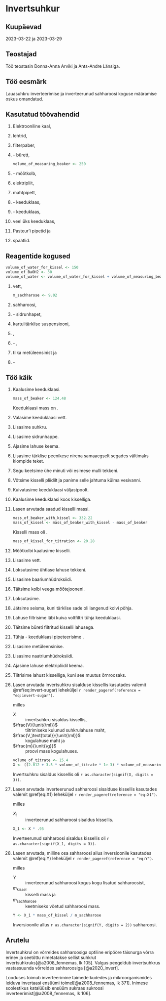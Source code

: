 # Invertsuhkur

## Kuupäevad

2023-03-22 ja 2023-03-29

## Teostajad

Töö teostasin Donna-Anna Arviki ja Ants-Andre Länsiga.

## Töö eesmärk

Lauasuhkru inverteerimise ja inverteerunud sahharoosi koguse määramise oskus omandatud.

## Kasutatud töövahendid

1. Elektrooniline kaal,

2. lehtrid,

3. filterpaber,

4.  \num{50}-\unit{\ml} bürett,

    ```r
    volume_of_measuring_beaker <- 250
    
    ```

5. \num{`r as.character(volume_of_measuring_beaker)`}-\unit{\ml} mõõtkolb,

6. elektripliit,

7. mahtpipett,

8. \num{400}-\unit{\ml} keeduklaas,

9. \num{250}-\unit{\ml} keeduklaas,

10. veel üks keeduklaas,

11. Pasteur'i pipetid ja

12. spaatlid.

## Reagentide kogused

```r
volume_of_water_for_kissel <- 150
volume_of_BaOH2 <- 30
volume_of_water <- volume_of_water_for_kissel + volume_of_measuring_beaker - volume_of_BaOH2

```

1.  \qty{`r as.character(volume_of_water)`}{\ml} vett,

    ```r
    m_sachharose <- 9.02
    
    ```

2. \qty{9,02}{\g} sahharoosi,

3. \qty{10}{\ml} \num{6}-\unit{\percent} sidrunhapet,

4. \qty{50}{\ml} kartulitärklise suspensiooni,

5. \qty{`r as.character(volume_of_BaOH2)`}{\ml} \ce{Ba(OH)2},

6. \qty{20}{\ml} \num{1}-\unit{\percent} \ce{K3Fe(CN)6},

7. \numrange{1}{2} tilka metüleensinist ja

8. \qty{5}{\ml} \num{2.5}-\unit{\mol\per\l} \ce{NaOH}

## Töö käik

1.  Kaalusime keeduklaasi.
    
    ```r
    mass_of_beaker <- 124.48
    
    ```
    
    Keeduklaasi mass on \qty{`r as.character(mass_of_beaker)`}{\g}.
    
2. Valasime keeduklaasi \qty{`r as.character(volume_of_water_for_kissel)`}{\ml} vett.

3. Lisasime suhkru.

4. Lisasime sidrunhappe.

5. Ajasime lahuse keema.

6. Lisasime tärklise peenikese nirena samaaegselt segades vältimaks klompide teket.

7. Segu keetsime ühe minuti või esimese mulli tekkeni.

8. Võtsime kisselli pliidilt ja panime selle jahtuma külma vesivanni.

9. Kuivatasime keeduklaasi väljastpoolt.

10. Kaalusime keeduklaasi koos kisselliga.

11. Lasen arvutada saadud kisselli massi.
    
    ```r
    mass_of_beaker_with_kissel <- 332.22
    mass_of_kissel <- mass_of_beaker_with_kissel - mass_of_beaker
    
    ```
    
    Kisselli mass oli \qty{`r as.character(mass_of_kissel)`}{\g}.
    
    ```r
    mass_of_kissel_for_titration <- 20.28
    
    ```
    
12. Mõõtkolbi kaalusime \qty{`r as.character(mass_of_kissel_for_titration)`}{\g} kisselli.

13. Lisasime \qty{170}{\ml} vett.

14. Loksutasime ühtlase lahuse tekkeni.

15. Lisasime baariumhüdroksiidi.

16. Täitsime kolbi veega mõõtejooneni.
    
17. Loksutasime.

18. Jätsime seisma, kuni tärklise sade oli langenud kolvi põhja.

19. Lahuse filtrisime läbi kuiva voltfiltri tühja keeduklaasi.

20. Täitsime büreti filtritud kisselli lahusega.

21. Tühja \num{250}-\unit{\ml} keeduklaasi pipeteerisime \ce{K3Fe(CN)6}.

22. Lisasime metüleensinise.

23. Lisasime naatriumhüdroksiidi.

24. Ajasime lahuse elektripliidil keema.

25. Tiitrisime lahust kisselliga, kuni see muutus õrnroosaks.

26. Lasen arvutada invertsuhkru sisalduse kissellis kasutades valemit \@ref(eq:invert-sugar) leheküljel `r render_pageref(reference = "eq:invert-sugar")`.
    
    ```{=tex}
    \begin{align}
    X &= \frac{(2,012 \times 10 + 3,5 \times 10^{-2} \times V) \times V_\text{total}}{10 \times 10^2 \times V \times m}\\
    &= \frac{(2,012 + 3,5 \times 10^{-3} \times V) \times V_\text{total}}{10^2 \times V \times m},
    (\#eq:invert-sugar)
    \end{align}
    
    ```
    
    milles
    
    $X$
    : invertsuhkru sisaldus kissellis,
    
    $\frac{V}{\unit{\ml}}$
    : tiitrimiseks kulunud suhkrulahuse maht,
    
    $\frac{V_\text{total}}{\unit{\ml}}$
    : kogulahuse maht ja
    
    $\frac{m}{\unit{\g}}$
    : proovi mass kogulahuses.
    
    ```r
    volume_of_titrate <- 15.4
    X <- ((2.012 + 3.5 * volume_of_titrate * 1e-3) * volume_of_measuring_beaker) / (1e2 * volume_of_titrate * mass_of_kissel_for_titration)
    
    ```
    
    Invertsuhkru sisaldus kissellis oli `r as.character(signif(X, digits = 3))`.
    
27. Lasen arvutada inverteerunud sahharoosi sisalduse kissellis kasutades valemit \@ref(eq:X1) leheküljel `r render_pageref(reference = "eq:X1")`.
    
    ```{=tex}
    \begin{align}
    X_1 = X \times 0,95,
    (\#eq:X1)
    \end{align}
    
    ```
    
    milles
    
    $X_1$
    : inverteerunud sahharoosi sisaldus kissellis.
    
    ```r
    X_1 <- X * .95
    
    ```
    
    Inverteerunud sahharoosi sisaldus kissellis oli `r as.character(signif(X_1, digits = 3))`.
    
28. Lasen arvutada, milline osa sahharoosi allus inversioonile kasutades valemit \@ref(eq:Y) leheküljel `r render_pageref(reference = "eq:Y")`.
    
    ```{=tex}
    \begin{align}
    Y = \frac{X_1 \cdot m_\text{kissel}}{m_\text{sachharose}},
    (\#eq:Y)
    \end{align}
    
    ```
    
    milles
    
    $Y$
    : inverteerunud sahharoosi kogus kogu lisatud sahharoosist,
    
    $m_\text{kissel}$
    : kisselli mass ja
    
    $m_\text{sachharose}$
    : keetmiseks võetud sahharoosi mass.
    
    ```r
    Y <- X_1 * mass_of_kissel / m_sachharose
    
    ```
    
    Inversioonile allus `r as.character(signif(Y, digits = 2))` sahharoosi.
    
## Arutelu

Invertsuhkrul on võrreldes sahharoosiga optiline eripööre täisnurga võrra erinev ja seetõttu nimetatakse sellist suhkrut invertsuhkruks[@a2008_fennemas, lk 105]. Valgus peegeldub invertsuhkrus vastassuunda võrreldes sahharoosiga [@a2020_invert].

Looduses toimub inverteerimine taimede kudedes ja mikroorganismides leiduva invertaasi ensüümi toimel[@a2008_fennemas, lk 371]. Inimese soolestikus katalüüsib ensüüm sukraas sukroosi inverteerimist[@a2008_fennemas, lk 106].
